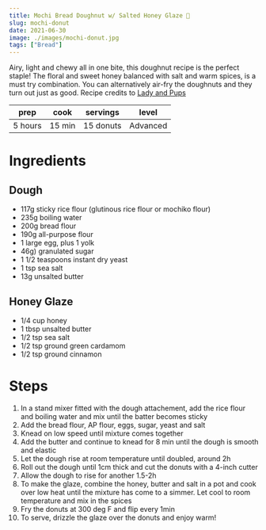 ```yaml
---
title: Mochi Bread Doughnut w/ Salted Honey Glaze 🍯
slug: mochi-donut
date: 2021-06-30
image: ./images/mochi-donut.jpg
tags: ["Bread"]
---
```


<StyledParagraph>Airy, light and chewy all in one bite, this doughnut recipe is the perfect staple! The floral and sweet honey balanced with salt and warm spices, is a must try combination. You can alternatively air-fry the doughnuts and they turn out just as good. Recipe credits to <a href="https://food52.com/recipes/85806-mochi-bread-doughnut-recipe" target="_blank"  rel="noreferrer noopener">Lady and Pups</a></StyledParagraph>

| prep | cook | servings | level |
| :--: | :--: | :------: | :---: |
| 5 hours | 15 min |  15 donuts  | Advanced  |

# Ingredients

## Dough 
- <ListItem>117g sticky rice flour (glutinous rice flour or mochiko flour)</ListItem>
- <ListItem>235g boiling water</ListItem>
- <ListItem>200g bread flour</ListItem>
- <ListItem>190g all-purpose flour</ListItem>
- <ListItem>1 large egg, plus 1 yolk</ListItem>
- <ListItem>46g) granulated sugar</ListItem>
- <ListItem>1 1/2 teaspoons instant dry yeast</ListItem>
- <ListItem>1 tsp sea salt</ListItem>
- <ListItem>13g unsalted butter</ListItem>

## Honey Glaze
- <ListItem>1/4 cup honey</ListItem>
- <ListItem>1 tbsp unsalted butter</ListItem>
- <ListItem>1/2 tsp sea salt</ListItem>
- <ListItem>1/2 tsp ground green cardamom</ListItem>
- <ListItem>1/2 tsp ground cinnamon</ListItem>

# Steps 

1. In a stand mixer fitted with the dough attachement, add the rice flour and boiling water and mix until the batter becomes sticky 
2. Add the bread flour, AP flour, eggs, sugar, yeast and salt 
3. Knead on low speed until mixture comes together
4. Add the butter and continue to knead for 8 min until the dough is smooth and elastic
5. Let the dough rise at room temperature until doubled, around 2h
6. Roll out the dough until 1cm thick and cut the donuts with a 4-inch cutter
7. Allow the dough to rise for another 1.5-2h 
8. To make the glaze, combine the honey, butter and salt in a pot and cook over low heat until the mixture has come to a simmer. Let cool to room temperature and mix in the spices
9. Fry the donuts at 300 deg F and flip every 1min 
10. To serve, drizzle the glaze over the donuts and enjoy warm!  
